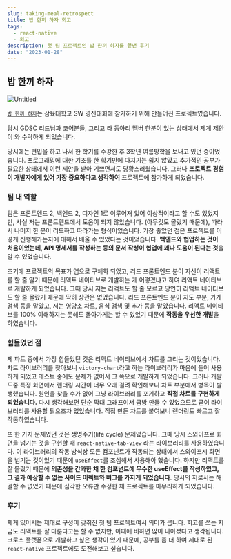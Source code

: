 ```yaml
---
slug: taking-meal-retrospect
title: 밥 한끼 하자 회고
tags:
  - react-native
  - 회고
description: 첫 팀 프로젝트인 밥 한끼 하자를 끝낸 후기
date: "2023-01-28"
---
```


## 밥 한끼 하자

<Image alt="Untitled" src="./Untitled.png" />

[`밥 한끼 하자`](https://github.com/leey00nsu/TakingMeal)는 삼육대학교 SW 경진대회에 참가하기 위해 만들어진 프로젝트였습니다.

당시 GDSC 리드님과 코어분들, 그리고 타 동아리 멤버 한분이 있는 상태에서 제게 제안이 와 수락하게 되었습니다.

당시에는 편입을 하고 나서 한 학기를 수강한 후 3학년 여름방학을 보내고 있던 중이었습니다. 프로그래밍에 대한 기초를 한 학기만에 다지기는 쉽지 않았고 추가적인 공부가 필요한 상태에서 이런 제안을 받아 기쁘면서도 당황스러웠습니다. 그러나 **프로젝트 경험이 개발자에게 있어 가장 중요하다고 생각하여** 프로젝트에 참가하게 되었습니다.

### 팀 내 역할

팀은 프론트엔드 2, 백엔드 2, 디자인 1로 이루어져 있어 이상적이라고 할 수도 있었지만, 사실 저는 프론트엔드에서 도움이 되지 않았습니다. (아무것도 몰랐기 때문에), 따라서 나머지 한 분이 리드하고 따라가는 형식이었습니다.
가장 좋았던 점은 프로젝트를 어떻게 진행해가는지에 대해서 배울 수 있었다는 것이었습니다. **백엔드와 협업하는 것이 처음이었는데, API 명세서를 작성하는 등의 문서 작성이 협업에 꽤나 도움이 된다는 것**을 알 수 있었습니다.

초기에 프로젝트의 목표가 앱으로 구체화 되었고, 리드 프론트엔드 분이 자신이 리액트를 할 줄 알기 때문에 리액트 네이티브로 개발하는 게 어떻겠냐고 하여 리액트 네이티브로 개발하게 되었습니다. 그때 당시 저는 리액트도 할 줄 모르고 당연히 리액트 네이티브도 할 줄 몰랐기 때문에 딱히 상관은 없었습니다. 리드 프론트엔드 분이 지도 부분, 가게 검색 등을 맡았고, 저는 영양소 차트, 음식 검색 및 추가 등을 맡았습니다. 리액트 네이티브를 100% 이해하지는 못해도 돌아가게는 할 수 있었기 때문에 **작동을 우선한 개발**을 하였습니다.

### 힘들었던 점

제 파트 중에서 가장 힘들었던 것은 리액트 네이티브에서 차트를 그리는 것이었습니다. 차트 라이브러리를 찾아보니 `victory-chart`라고 하는 라이브러리가 마음에 들어 사용하게 되었고 테스트 중에도 문제가 없어서 그 쪽으로 개발하게 되었습니다. 그러나 개발 도중 특정 화면에서 렌더링 시간이 너무 오래 걸려 확인해보니 차트 부분에서 병목이 발생했습니다. 원인을 찾을 수가 없어 그냥 라이브러리를 포기하고 **직접 차트를 구현하게 되었습니다.** 다시 생각해보면 단순 막대 그래프여서 금방 만들 수 있었으므로 굳이 라이브러리를 사용할 필요조차 없었습니다. 직접 만든 차트를 붙여보니 렌더링도 빠르고 잘 작동하였습니다.

또 한 가지 문제였던 것은 생명주기(life cycle) 문제였습니다. 그때 당시 스와이프로 화면을 넘기는 것을 구현할 때 `react-native-tab-view` 라는 라이브러리를 사용하였습니다. 이 라이브러리의 작동 방식상 모든 컴포넌트가 작동되는 상태에서 스와이프시 화면을 넘기는 것이었기 때문에 `useEffect`를 조심해서 사용해야 했습니다. 하지만 리액트를 잘 몰랐기 때문에 **의존성을 간과한 채 한 컴포넌트에 무수한 useEffect를 작성하였고, 그 결과 예상할 수 없는 사이드 이펙트와 버그를 가지게 되었습니다.** 당시의 저로서는 해결할 수 없었기 때문에 심각한 오류만 수정한 채 프로젝트를 마무리하게 되었습니다.

### 후기

제게 있어서는 제대로 구성이 갖춰진 첫 팀 프로젝트여서 의미가 큽니다. 회고를 쓰는 지금도 리액트를 잘 다룬다고는 할 수 없지만, 이때에 비하면 많이 나아졌다고 생각됩니다. 크로스 플랫폼으로 개발하고 싶은 생각이 있기 때문에, 공부를 좀 더 하여 제대로 된 `react-native` 프로젝트에도 도전해보고 싶습니다.
